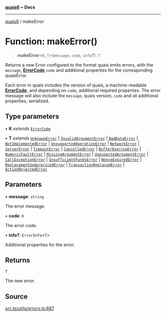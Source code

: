 [**quais6**](../README.md) • **Docs**

***

[quais6](../globals.md) / makeError

# Function: makeError()

> **makeError**\<`K`, `T`\>(`message`, `code`, `info`?): `T`

Returns a new Error configured to the format quais emits errors, with
 the `message`, [**ErrorCode**](../type-aliases/ErrorCode.md) `code` and additional properties
 for the corresponding quaisError.

 Each error in quais includes the version of quais, a
 machine-readable [**ErrorCode**](../type-aliases/ErrorCode.md), and depending on `code`, additional
 required properties. The error message will also include the `message`,
 quais version, `code` and all additional properties, serialized.

## Type parameters

• **K** *extends* [`ErrorCode`](../type-aliases/ErrorCode.md)

• **T** *extends* [`UnknownError`](../interfaces/UnknownError.md) \| [`InvalidArgumentError`](../interfaces/InvalidArgumentError.md) \| [`BadDataError`](../interfaces/BadDataError.md) \| [`NotImplementedError`](../interfaces/NotImplementedError.md) \| [`UnsupportedOperationError`](../interfaces/UnsupportedOperationError.md) \| [`NetworkError`](../interfaces/NetworkError.md) \| [`ServerError`](../interfaces/ServerError.md) \| [`TimeoutError`](../interfaces/TimeoutError.md) \| [`CancelledError`](../interfaces/CancelledError.md) \| [`BufferOverrunError`](../interfaces/BufferOverrunError.md) \| [`NumericFaultError`](../interfaces/NumericFaultError.md) \| [`MissingArgumentError`](../interfaces/MissingArgumentError.md) \| [`UnexpectedArgumentError`](../interfaces/UnexpectedArgumentError.md) \| [`CallExceptionError`](../interfaces/CallExceptionError.md) \| [`InsufficientFundsError`](../interfaces/InsufficientFundsError.md) \| [`NonceExpiredError`](../interfaces/NonceExpiredError.md) \| [`ReplacementUnderpricedError`](../interfaces/ReplacementUnderpricedError.md) \| [`TransactionReplacedError`](../interfaces/TransactionReplacedError.md) \| [`ActionRejectedError`](../interfaces/ActionRejectedError.md)

## Parameters

• **message**: `string`

The error message.

• **code**: `K`

The error code.

• **info?**: `ErrorInfo`\<`T`\>

Additional properties for the error.

## Returns

`T`

The new error.

## Source

[src.ts/utils/errors.ts:687](https://github.com/dominant-strategies/quais-6.js/blob/aca1855329c3946c627ab7f16ac5304cea7d20c5/src.ts/utils/errors.ts#L687)

